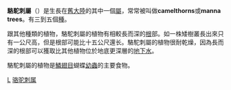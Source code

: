 {{Automatic Taxobox
| taxon = Alhagi
| authority = [[Adans.|Adans.]]
| image =Alhagi_maurorum.JPG
| image_caption = [[雞母珠|雞母珠]]
| subdivision_ranks = 物种
| subdivision = 见本文
}}
'''駱駝刺屬'''（{{lang-en|'''Alhagi'''}}）是生長在[[舊大陸|舊大陸]]的其中一個[[屬|屬]]，常常被叫做'''camelthorns'''或'''manna trees'''。有三到五個[[種|種]]。

跟其他種類的植物，駱駝刺屬的植物有相較長而深的[[根|根]]部。如一株矮樹叢長出來只有一公尺高，但是根部可能比十五公尺還长。駱駝刺屬的植物很耐乾燥，因為長而深的根部可以獲取比其他植物位於地底更深層的[[地下水|地下水]]。

駱駝刺屬的植物是[[鱗翅目|鱗翅目]]蝴蝶[[幼蟲|幼蟲]]的主要食物。

{{生物學小作品}}
{{Taxonbar}}
[[Category:豆科|L]]
[[Category:骆驼刺属|]]